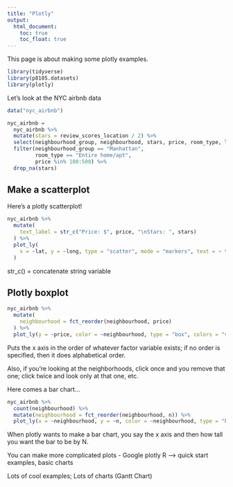 ```yaml
---
title: "Plotly"
output: 
  html_document:
    toc: true
    toc_float: true
---
```


This page is about making some plotly examples. 

```r
library(tidyverse)
library(p8105.datasets)
library(plotly)
```

Let's look at the NYC airbnb data

```r
data("nyc_airbnb")

nyc_airbnb = 
  nyc_airbnb %>% 
  mutate(stars = review_scores_location / 2) %>% 
  select(neighbourhood_group, neighbourhood, stars, price, room_type, lat, long) %>% 
  filter(neighbourhood_group == "Manhattan", 
         room_type == "Entire home/apt", 
         price %in% 100:500) %>% 
  drop_na(stars)
```

## Make a scatterplot 

Here's a plotly scatterplot! 

```r
nyc_airbnb %>% 
  mutate(
    text_label = str_c("Price: $", price, "\nStars: ", stars)
  ) %>% 
  plot_ly(
    x = ~lat, y = ~long, type = "scatter", mode = "markers", text = ~ text_label, color= ~price, alpha = 0.5
  )
```

str_c() = concatenate string variable 

## Plotly boxplot 

```r
nyc_airbnb %>% 
  mutate(
    neighbourhood = fct_reorder(neighbourhood, price)
  ) %>% 
  plot_ly(y = ~price, color = ~neighbourhood, type = "box", colors = "viridis")
```

Puts the x axis in the order of whatever factor variable exists; if no order is specified, then it does alphabetical order. 

Also, if you're looking at the neighborhoods, click once and you remove that one; click twice and look only at that one, etc. 

Here comes a bar chart...

```r
nyc_airbnb %>% 
  count(neighbourhood) %>% 
  mutate(neighbourhood = fct_reorder(neighbourhood, n)) %>% 
  plot_ly(x = ~neighbourhood, y = ~n, color = ~neighbourhood, type = "bar", colors = "viridis")
```

When plotly wants to make a bar chart, you say the x axis and then how tall you want the bar to be by N. 

You can make more complicated plots - Google plotly R --> quick start examples, basic charts

Lots of cool examples; Lots of charts (Gantt Chart)


